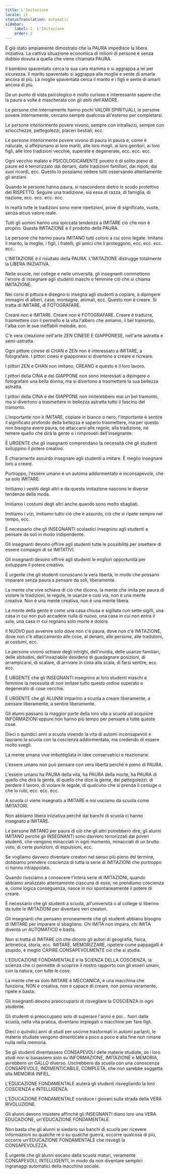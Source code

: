 ```yaml
---
title: L'Imitazione
locale: it
statusTranslation: automatic
sidebar:
    label: 2. L'Imitazione
    order: 2
---
```

È già stato ampiamente dimostrato che la PAURA impedisce la libera iniziativa. La cattiva situazione economica di milioni di persone è senza dubbio dovuta a quella che viene chiamata PAURA.

Il bambino spaventato cerca la sua cara mamma e si aggrappa a lei per sicurezza. Il marito spaventato si aggrappa alla moglie e sente di amarla ancora di più. La moglie spaventata cerca il marito e i figli e sente di amarli ancora di più.

Da un punto di vista psicologico è molto curioso e interessante sapere che la paura a volte è mascherata con gli abiti dell'AMORE.

Le persone che internamente hanno pochi VALORI SPIRITUALI, le persone povere internamente, cercano sempre qualcosa all'esterno per completarsi.

Le persone interiormente povere vivono, sempre con intrallazzi, sempre con sciocchezze, pettegolezzi, piaceri bestiali, ecc.

Le persone interiormente povere vivono di paura in paura e, come è naturale, si affezionano ai loro mariti, alle loro mogli, ai loro genitori, ai loro figli, alle loro tradizioni vecchie, superate e degenerate, ecc. ecc. ecc.

Ogni vecchio malato e PSICOLOGICAMENTE povero è di solito pieno di paure ed è terrorizzato dal denaro, dalle tradizioni familiari, dai nipoti, dai suoi ricordi, ecc. Questo lo possiamo vedere tutti osservando attentamente gli anziani.

Quando le persone hanno paura, si nascondono dietro lo scudo protettivo del RISPETTO. Seguire una tradizione, sia essa di razza, di famiglia, di nazione, ecc. ecc. ecc. ecc.

In realtà tutte le tradizioni sono mere ripetizioni, prive di significato, vuote, senza alcun valore reale.

Tutti gli uomini hanno una spiccata tendenza a IMITARE ciò che non è proprio. Questa IMITAZIONE è il prodotto della PAURA.

Le persone che hanno paura IMITANO tutti coloro a cui sono legate. Imitano il marito, la moglie, i figli, i fratelli, gli amici che li proteggono, ecc. ecc. ecc. ecc.

L'IMITAZIONE è il risultato della PAURA. L'IMITAZIONE distrugge totalmente la LIBERA INIZIATIVA.

Nelle scuole, nei college e nelle università, gli insegnanti commettono l'errore di insegnare agli studenti maschi e femmine ciò che si chiama IMITAZIONE.

Nei corsi di pittura e disegno si insegna agli studenti a copiare, a dipingere immagini di alberi, case, montagne, animali, ecc. Questo non è creare. Si tratta di IMITARE, di FOTOGRAFARE.

Creare non è IMITARE. Creare non è FOTOGRAFARE. Creare è tradurre, trasmettere con il pennello e la vita l'albero che amiamo, il bel tramonto, l'alba con le sue ineffabili melodie, ecc.

C'è vera creazione nell'arte ZEN CINESE E GIAPPONESE, nell'arte astratta e semi-astratta.

Ogni pittore cinese di CHAN e ZEN non è interessato a IMITARE, a fotografare. I pittori cinesi e giapponesi si divertono a creare e ricreare.

I pittori ZEN e CHAN non imitano, CREANO e questo è il loro lavoro.

I pittori della CINA e del GIAPPONE non sono interessati a dipingere o fotografare una bella donna, ma si divertono a trasmettere la sua bellezza astratta.

I pittori della CINA e del GIAPPONE non imiterebbero mai un bel tramonto, ma si divertono a trasmettere in bellezza astratta tutto il fascino del tramonto.

L'importante non è IMITARE, copiare in bianco o nero; l'importante è sentire il significato profondo della bellezza e saperlo trasmettere, ma per questo non bisogna avere paura, né attaccarsi alle regole, alla tradizione, né temere quello che dirà la gente o i rimproveri dell'insegnante.

È URGENTE che gli insegnanti comprendano la necessità che gli studenti sviluppino il potere creativo.

È chiaramente assurdo insegnare agli studenti a imitare. È meglio insegnare loro a creare.

Purtroppo, l'essere umano è un automa addormentato e inconsapevole, che sa solo IMITARE.

Imitiamo i vestiti degli altri e da questa imitazione nascono le diverse tendenze della moda.

Imitiamo i costumi degli altri anche quando sono molto sbagliati.

Imitiamo i vizi, imitiamo tutto ciò che è assurdo, ciò che si ripete sempre nel tempo, ecc.

È necessario che gli INSEGNANTI scolastici insegnino agli studenti a pensare da soli in modo indipendente.

Gli insegnanti devono offrire agli studenti tutte le possibilità per smettere di essere compagni di sé IMITATIVI.

Gli insegnanti devono offrire agli studenti le migliori opportunità per sviluppare il potere creativo.

È urgente che gli studenti conoscano la vera libertà, in modo che possano imparare senza paura a pensare da soli, liberamente.

La mente che vive schiava di ciò che dicono, la mente che imita per paura di violare le tradizioni, le regole, le usanze e così via, non è una mente creativa. Non è una mente creativa, non è una mente libera.

La mente della gente è come una casa chiusa e sigillata con sette sigilli, una casa in cui non può accadere nulla di nuovo, una casa in cui non entra il sole, una casa in cui regnano solo morte e dolore.

Il NUOVO può avvenire solo dove non c'è paura, dove non c'è IMITAZIONE, dove non c'è attaccamento alle cose, al denaro, alle persone, alle tradizioni, ai costumi, ecc.

Le persone vivono schiave degli intrighi, dell'invidia, delle usanze familiari, delle abitudini, dell'insaziabile desiderio di guadagnare posizioni, di arrampicarsi, di scalare, di arrivare in cima alla scala, di farsi sentire, ecc. ecc.

È URGENTE che gli INSEGNANTI insegnino ai loro studenti maschi e femmine la necessità di non imitare tutto questo ordine superato e degenerato di cose vecchie.

È URGENTE che gli ALUNNI imparino a scuola a creare liberamente, a pensare liberamente, a sentire liberamente.

Gli alunni passano la maggior parte della loro vita a scuola ad acquisire INFORMAZIONI eppure non hanno più tempo per pensare a tutte queste cose.

Dieci o quindici anni a scuola vivendo la vita di automi inconsapevoli e lasciano la scuola con la coscienza addormentata, ma credendo di essere molto svegli.

La mente umana vive imbottigliata in idee conservatrici e reazionarie.

L'essere umano non può pensare con vera libertà perché è pieno di PAURA.

L'essere umano ha PAURA della vita, ha PAURA della morte, ha PAURA di quello che dirà la gente, di quello che dice la gente, dei pettegolezzi, di perdere il lavoro, di violare le regole, di qualcuno che si prenda il coniuge o che lo rubi, ecc. ecc. ecc.

A scuola ci viene insegnato a IMITARE e noi usciamo da scuola come IMITATORI.

Non abbiamo libera iniziativa perché dai banchi di scuola ci hanno insegnato a IMITARE.

Le persone IMITANO per paura di ciò che gli altri potrebbero dire, gli alunni IMITANO perché gli INSEGNANTI sono davvero terrorizzati dai poveri studenti, che vengono minacciati in ogni momento, minacciati di un brutto voto, di certe punizioni, di espulsioni, ecc.

Se vogliamo davvero diventare creatori nel senso più pieno del termine, dobbiamo prendere coscienza di tutta la serie di IMITAZIONI che purtroppo ci hanno intrappolato.

Quando riusciamo a conoscere l'intera serie di IMITAZIONI, quando abbiamo analizzato attentamente ciascuna di esse, ne prendiamo coscienza e, come logica conseguenza, nasce in noi spontaneamente il potere di creare.

È necessario che gli studenti a scuola, all'università o al college si liberino da tutte le IMITAZIONI per diventare veri creatori.

Gli insegnanti che pensano erroneamente che gli studenti abbiano bisogno di IMITARE per imparare si sbagliano. Chi IMITA non impara, chi IMITA diventa un AUTOMATICO e basta.

Non si tratta di IMITARE ciò che dicono gli autori di geografia, fisica, aritmetica, storia, ecc. IMITARE, MEMORIZZARE, ripetere come pappagalli è stupido, è meglio CAPIRE CONSAPEVOLMENTE ciò che si studia.

L'EDUCAZIONE FONDAMENTALE è la SCIENZA DELLA COSCIENZA, la scienza che ci permette di scoprire il nostro rapporto con gli esseri umani, con la natura, con tutte le cose.

La mente che sa solo IMITARE è MECCANICA, è una macchina che funziona, NON è creativa, non è capace di creare, non pensa veramente, ripete e basta.

Gli insegnanti devono preoccuparsi di risvegliare la COSCIENZA in ogni studente.

Gli studenti si preoccupano solo di superare l'anno e poi... fuori dalla scuola, nella vita pratica, diventano impiegati o macchine per fare figli.

Dieci o quindici anni di studi per uscirne trasformati in automi parlanti, le materie studiate vengono dimenticate a poco a poco e alla fine non rimane nulla nella memoria.

Se gli studenti diventassero CONSAPEVOLI delle materie studiate, se i loro studi non si basassero solo su INFORMAZIONE, IMITAZIONE e MEMORIA, avrebbero un GALLO diverso. Uscirebbero da scuola con una conoscenza CONSAPEVOLE, INDIMENTICABILE, COMPLETA, che non sarebbe soggetta alla MEMORIA INFIEL.

L'EDUCAZIONE FONDAMENTALE aiuterà gli studenti risvegliando la loro COSCIENZA e INTELLIGENZA.

L'EDUCAZIONE FONDAMENTALE conduce i giovani sulla strada della VERA RIVOLUZIONE.

Gli alunni devono insistere affinché gli INSEGNANTI diano loro una VERA EDUCAZIONE, un'EDUCAZIONE FONDAMENTALE.

Non basta che gli alunni si siedano sui banchi di scuola per ricevere informazioni su qualche re o su qualche guerra, occorre qualcosa di più, occorre un'EDUCAZIONE FONDAMENTALE che risvegli la CONSAPEVOLEZZA.

È urgente che gli alunni escano dalla scuola maturi, veramente CONSAPEVOLI, INTELLIGENTI, in modo da non diventare semplici ingranaggi automatici della macchina sociale.
